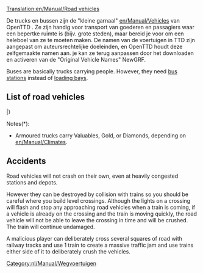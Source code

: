 [[Translation:en/Manual/Road vehicles]]
{{nl/Vertaling|en/Wegvoertuigen|0}}
{{nl/Manual/Inhoudsopgave}}

De trucks en bussen zijn de "kleine garnaal" [[en/Manual/Vehicles]] van OpenTTD . Ze zijn handig voor transport van goederen en passagiers waar een bepertke ruimte is (bijv. grote steden), maar bereid je voor om een heleboel van ze te moeten maken. De namen van de voertuigen in TTD zijn aangepast om auteursrechtelijke doeleinden, en OpenTTD houdt deze zelfgemaakte namen aan. je kan ze terug aanpassen door het downloaden en activeren van de "Original Vehicle Names" NewGRF.

Buses are basically trucks carrying people. However, they need [[en/Manual/Loading Bays#bus-loading-bay|bus stations]] instead of [[en/Manual/Loading Bays#lorry-loading-bay|loading bays]].

==List of road vehicles==
{{nl/Manual/Voertuigentabel/Start}}
{{en/Manual/VehicleTable/Header|Passagiers en Post}}
{{en/Manual/VehicleTable/Row|
*[[nl/Manual/Base Set/Road Vehicles/Bussen|Bussen]]
*[[nl/Manual/Base Set/Road Vehicles/Posttrucks|Postwagens]]
|
*[[nl/Manual/Base Set/Road Vehicles/Bussen|Bussen]]
*[[nl/Manual/Base Set/Road Vehicles/Posttrucks|Postwagens]]
|
*[[nl/Manual/Base Set/Road Vehicles/Bussen|Bussen]]
*[[nl/Manual/Base Set/Road Vehicles/Posttrucks|Postwagens]]
|
*[[nl/Manual/Base Set/Road Vehicles/Bussen|Bussen]]
*[[nl/Manual/Base Set/Road Vehicles/Posttrucks|Postwagens]]
}}
{{en/Manual/VehicleTable/Header|Gewone vracht}}
{{en/Manual/VehicleTable/Row|
*[[nl/Manual/Base Set/Road Vehicles/Olietankers|Olietankers]]
*[[nl/Manual/Base Set/Road Vehicles/Goederentrucks|Goederenvrachtwagens]]
*[[nl/Manual/Base Set/Road Vehicles/Graantrucks|Graanvrachtwagens]]
*[[nl/Manual/Base Set/Road Vehicles/Veewagens|Veewagens]]
*[[nl/Manual/Base Set/Road Vehicles/Houttrucks|Houtvrachtwagens]]
|
*[[nl/Manual/Base Set/Road Vehicles/Olietankers|Olietankers]]
*[[nl/Manual/Base Set/Road Vehicles/Goederentrucks|Goederenvrachtwagens]]
*[[nl/Manual/Base Set/Road Vehicles/Graantrucks|Graanvrachtwagens]]
*[[nl/Manual/Base Set/Road Vehicles/Veewagens|Veewagens]]
*[[nl/Manual/Base Set/Road Vehicles/Houttrucks|Houtvrachtwagens]]
|
*[[nl/Manual/Base Set/Road Vehicles/Olietankers|Olietankers]]
*[[nl/Manual/Base Set/Road Vehicles/Goederentrucks|Goederenvrachtwagens]]
*[[nl/Manual/Base Set/Road Vehicles/Graantrucks|Graanvrachtwagens]]
*-
*[[nl/Manual/Base Set/Road Vehicles/Houttrucks|Houtvrachtwagens]]
|
*[[en/Manual/Base Set/Road Vehicles/Cola Trucks]]
*[[en/Manual/Base Set/Road Vehicles/Sweet Trucks]]
*[[en/Manual/Base Set/Road Vehicles/Toy Vans]]
*[[en/Manual/Base Set/Road Vehicles/Battery Trucks]]
*[[en/Manual/Base Set/Road Vehicles/Candyfloss Trucks]]
}}
{{en/Manual/VehicleTable/Header|Similar cargo}}
{{en/Manual/VehicleTable/Row|
*[[en/Manual/Base Set/Road Vehicles/Armoured Trucks]]*
*[[en/Manual/Base Set/Road Vehicles/Coal Trucks]]
*[[en/Manual/Base Set/Road Vehicles/Iron Ore Trucks]]
*[[en/Manual/Base Set/Road Vehicles/Steel Trucks]]
* -
|
*[[en/Manual/Base Set/Road Vehicles/Armoured Trucks]]*
*[[en/Manual/Base Set/Road Vehicles/Coal Trucks]]
* -
*[[en/Manual/Base Set/Road Vehicles/Paper Trucks]]
*[[en/Manual/Base Set/Road Vehicles/Food Vans]]
|
*[[en/Manual/Base Set/Road Vehicles/Armoured Trucks]]*
* -
*[[en/Manual/Base Set/Road Vehicles/Copper Ore Trucks]]
* -
*[[en/Manual/Base Set/Road Vehicles/Food Vans]]
|
* -
*[[en/Manual/Base Set/Road Vehicles/Sugar Trucks]]
* -
* -
* -
}}
{{en/Manual/VehicleTable/Header|Other cargo}}
{{en/Manual/VehicleTable/Row|
|
|
*[[en/Manual/Base Set/Road Vehicles/Water Tankers]]
*[[en/Manual/Base Set/Road Vehicles/Fruit Trucks]]
*[[en/Manual/Base Set/Road Vehicles/Rubber Trucks]]
|
*[[en/Manual/Base Set/Road Vehicles/Bubble Trucks]]
*[[en/Manual/Base Set/Road Vehicles/Fizzy Drink Trucks]]
*[[en/Manual/Base Set/Road Vehicles/Plastic Trucks]]
*[[en/Manual/Base Set/Road Vehicles/Toffee Trucks]]
}}
|}

Notes(*):
*Armoured trucks carry Valuables, Gold, or Diamonds, depending on [[en/Manual/Climates]].

==Accidents==
Road vehicles will not crash on their own, even at heavily congested stations and depots.  

However they can be destroyed by collision with trains so you should be careful where you build level crossings.  Although the lights on a crossing will flash and stop any approaching road vehicles when a train is coming, if a vehicle is already on the crossing and the train is moving quickly, the road vehicle will not be able to leave the crossing in time and will be crushed.  The train will continue undamaged.

A malicious player can deliberately cross several squares of road with railway tracks and use 1 train to create a massive traffic jam and use trains either side of it to deliberately crush the vehicles.

[[Category:nl/Manual/Wegvoertuigen]]